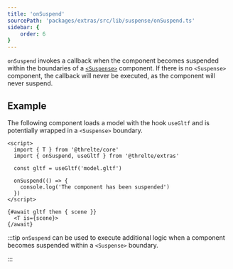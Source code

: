 ```yaml
---
title: 'onSuspend'
sourcePath: 'packages/extras/src/lib/suspense/onSuspend.ts'
sidebar: {
	order: 6
}
---
```


`onSuspend` invokes a callback when the component becomes suspended
within the boundaries of a [`<Suspense>`](/reference/extras/loading/suspense) component. If there is no `<Suspense>`
component, the callback will never be executed, as the component will never
suspend.

## Example

The following component loads a model with the hook `useGltf` and is potentially
wrapped in a `<Suspense>` boundary.

```svelte
<script>
  import { T } from '@threlte/core'
  import { onSuspend, useGltf } from '@threlte/extras'

  const gltf = useGltf('model.gltf')

  onSuspend(() => {
    console.log('The component has been suspended')
  })
</script>

{#await gltf then { scene }}
  <T is={scene}>
{/await}
```

:::tip
`onSuspend` can be used to execute additional logic
when a component becomes suspended within a `<Suspense>` boundary.

:::
